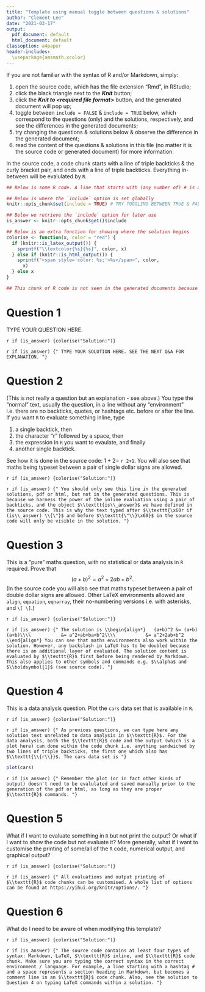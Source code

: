 ```yaml
---
title: "Template using manual toggle between questions & solutions"
author: "Clement Lee"
date: "2021-03-17"
output:
  pdf_document: default
  html_document: default
classoption: a4paper
header-includes:
  \usepackage{amsmath,xcolor}
---
```


If you are not familiar with the syntax of R and/or Markdown, simply:

1. open the source code, which has the file extension "Rmd", in RStudio;
2. click the black triangle next to the ***Knit*** button;
3. click the ***Knit to \<required file format\>*** button, and the generated document will pop up;
4. toggle between `include = FALSE` & `include = TRUE` below, which correspond to the questions (only) and the solutions, respectively, and see the differences in the generated documents;
5. try changing the questions & solutions below & observe the difference in the generated document;
6. read the content of the questions & solutions in this file (no matter it is the source code or generated document) for more information.










In the source code, a code chunk starts with a line of triple backticks & the curly bracket pair, and ends with a line of triple backticks. Everything in-between will be evalulated by `R`.

```r
## Below is some R code. A line that starts with (any number of) # is a comment 

## Below is where the `include` option is set globally
knitr::opts_chunk$set(include = TRUE) # TRY TOGGLING BETWEEN TRUE & FALSE

## Below we retrieve the `include` option for later use
is_answer <- knitr::opts_chunk$get()$include

## Below is an extra function for showing where the solution begins
colorise <- function(x, color = "red") {
  if (knitr::is_latex_output()) {
    sprintf("\\textcolor{%s}{%s}", color, x)
  } else if (knitr::is_html_output()) {
    sprintf("<span style='color: %s;'>%s</span>", color, 
      x)
  } else x
}

## This chunk of R code is not seen in the generated documents because of the echo = FALSE option; see answer to Q5
```










# Question 1

TYPE YOUR QUESTION HERE.

`r if (is_answer) {colorise("Solution:")}`

`r if (is_answer) {"
TYPE YOUR SOLUTION HERE. SEE THE NEXT Q&A FOR EXPLANATION.
"}`










# Question 2

(This is not really a question but an explanation - see above.) You type the "normal" text, usually the question, in a line without any "environment" i.e. there are no backticks, quotes, or hashtags etc. before or after the line. If you want `R` to evaluate something inline, type

1. a single backtick, then
2. the character "r" followed by a space, then
3. the expression in `R` you want to evaulate, and finally
4. another single backtick.

See how it is done in the source code: $1+2=$ `r 2+1`. You will also see that maths being typeset between a pair of single dollar signs are allowed.

`r if (is_answer) {colorise("Solution:")}`

`r if (is_answer) {"
You should only see this line in the generated solutions, pdf or html, but not in the generated questions. This is because we harness the power of the inline evaluation using a pair of backticks, and the object $\\texttt{is\\_answer}$ we have defined in the source code. This is why the text typed after $\\texttt{\x60r if (is\\_answer) \\{\"}$ and before $\\texttt{\"\\}\x60}$ in the source code will only be visible in the solution.
"}`










# Question 3

This is a "pure" maths question, with no statistical or data analysis in `R` required. Prove that
$$(a+b)^2=a^2+2ab+b^2.$$
(In the source code you will also see that maths typeset between a pair of double dollar signs are allowed. Other LaTeX environments allowed are `align`, `equation`, `eqnarray`, their no-numbering versions i.e. with asterisks, and `\[ \]`.)

`r if (is_answer) {colorise("Solution:")}`

`r if (is_answer) {"
The solution is
\\begin{align*}
  (a+b)^2 &= (a+b)(a+b)\\\\
          &= a^2+ab+ba+b^2\\\\
          &= a^2+2ab+b^2
\\end{align*}
You can see that maths environments also work within the solution. However, any backslash in LaTeX has to be doubled because there is an additional layer of evaluated. The solution content is evaluated by $\\texttt{R}$ first before being rendered by Markdown. This also applies to other symbols and commands e.g. $\\alpha$ and $\\boldsymbol{1}$ (see source code).
"}`










# Question 4

This is a data analysis question. Plot the `cars` data set that is available in `R`.

`r if (is_answer) {colorise("Solution:")}`

`r if (is_answer) {"
As previous questions, we can type here any solution text unrelated to data analysis in $\\texttt{R}$. For the data analysis, both the $\\texttt{R}$ code and the output (which is a plot here) can done within the code chunk i.e. anything sandwiched by two lines of triple backticks, the first one which also has $\\texttt{\\{r\\}}$. The cars data set is
"}`

```r
plot(cars)
```

`r if (is_answer) {"
Remember the plot (or in fact other kinds of output) doesn't need to be evalulated and saved manually prior to the generation of the pdf or html, as long as they are proper $\\texttt{R}$ commands.
"}`










# Question 5

What if I want to evaluate something in `R` but not print the output? Or what if I want to show the code but not evaluate it? More generally, what if I want to customise the printing of some/all of the `R` code, numerical output, and graphical output?

`r if (is_answer) {colorise("Solution:")}`

`r if (is_answer) {"
All evaluations and output printing of $\\texttt{R}$ code chunks can be customised. A whole list of options can be found at https://yihui.org/knitr/options/.
"}`










# Question 6

What do I need to be aware of when modifying this template?

`r if (is_answer) {colorise("Solution:")}`

`r if (is_answer) {"
The source code contains at least four types of syntax: Markdown, LaTeX, $\\texttt{R}$ inline, and $\\texttt{R}$ code chunk. Make sure you are typing the correct syntax in the correct environment / language. For example, a line starting with a hashtag # and a space represents a section heading in Markdown, but becomes a comment line in an $\\texttt{R}$ code chunk. Also, see the solution to Question 4 on typing LaTeX commands within a solution.
"}`
